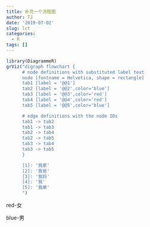 ```yaml
---
title: 补充一个流程图
author: TJ
date: '2019-07-02'
slug: lct
categories:
  - R
tags: []
---
```

```r
library(DiagrammeR)
grViz("digraph flowchart {
      # node definitions with substituted label text
      node [fontname = Helvetica, shape = rectangle]        
      tab1 [label = '@@1']
      tab2 [label = '@@2',color='blue']
      tab3 [label = '@@3',color='red']
      tab4 [label = '@@4',color='red']
      tab5 [label = '@@5',color='blue']

      # edge definitions with the node IDs
      tab1 -> tab2 
      tab1 -> tab3
      tab2 -> tab4
      tab2 -> tab5
      tab3 -> tab4
      tab3 -> tab5 
      }

      [1]: '我家'
      [2]: '我爸'
      [3]: '我妈'
      [4]: '我'
      [5]: '我弟'
      ")
```

red-女

blue-男